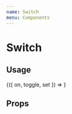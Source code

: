 ```yaml
---
name: Switch
menu: Components
---
```




# Switch

## Usage

<Playground>
  <Box>
    <Toggle initial={true}>
      {({ on, toggle, set }) => <Switch value={on} onValueChange={set} />}
    </Toggle>
  </Box>
</Playground>

## Props

<Props of={Switch} />
